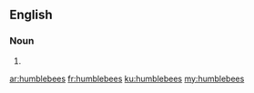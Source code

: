 ==English==

===Noun===
{{head|en|plural}}

# {{plural of|humblebee|lang=en}}

[[ar:humblebees]]
[[fr:humblebees]]
[[ku:humblebees]]
[[my:humblebees]]